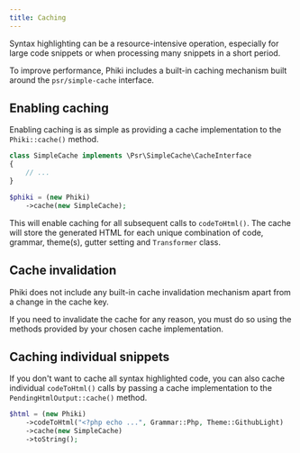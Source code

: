 ```yaml
---
title: Caching
---
```


Syntax highlighting can be a resource-intensive operation, especially for large code snippets or when processing many snippets in a short period.

To improve performance, Phiki includes a built-in caching mechanism built around the `psr/simple-cache` interface.

## Enabling caching

Enabling caching is as simple as providing a cache implementation to the `Phiki::cache()` method.

```php
class SimpleCache implements \Psr\SimpleCache\CacheInterface
{
    // ...
}

$phiki = (new Phiki)
    ->cache(new SimpleCache);
```

This will enable caching for all subsequent calls to `codeToHtml()`. The cache will store the generated HTML for each unique combination of code, grammar, theme(s), gutter setting and `Transformer` class.

## Cache invalidation

Phiki does not include any built-in cache invalidation mechanism apart from a change in the cache key.

If you need to invalidate the cache for any reason, you must do so using the methods provided by your chosen cache implementation.

## Caching individual snippets

If you don't want to cache all syntax highlighted code, you can also cache individual `codeToHtml()` calls by passing a cache implementation to the `PendingHtmlOutput::cache()` method.

```php
$html = (new Phiki)
    ->codeToHtml("<?php echo ...", Grammar::Php, Theme::GithubLight)
    ->cache(new SimpleCache)
    ->toString();
```
